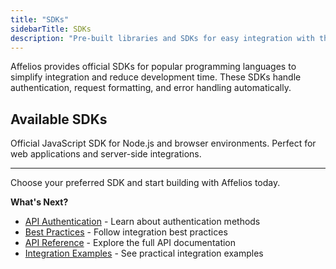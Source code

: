```yaml
---
title: "SDKs"
sidebarTitle: SDKs
description: "Pre-built libraries and SDKs for easy integration with the Affelios platform across different programming languages"
---
```


<Info>
Affelios provides official SDKs for popular programming languages to simplify integration and reduce development time. These SDKs handle authentication, request formatting, and error handling automatically.
</Info>

## Available SDKs

<CardGroup cols={1}>
  <Card
    title="JavaScript/Node.js SDK"
    icon="js"
    href="https://www.npmjs.com/package/@affelios/platform-connect"
  >
    Official JavaScript SDK for Node.js and browser environments. Perfect for web applications and server-side integrations.
  </Card>
</CardGroup>

---

<Card title="Next Steps" icon="arrow-right">
<Info>
Choose your preferred SDK and start building with Affelios today.
</Info>

**What's Next?**
- [API Authentication](/developers/authentication) - Learn about authentication methods
- [Best Practices](/developers/best-practices) - Follow integration best practices
- [API Reference](/api-reference) - Explore the full API documentation
- [Integration Examples](/integrations/api/examples) - See practical integration examples
</Card>
